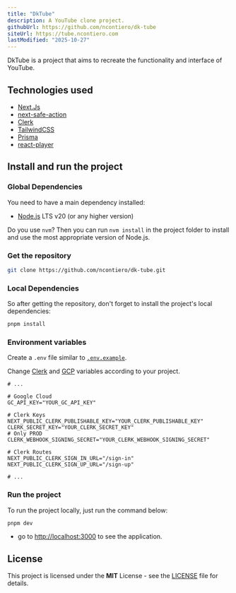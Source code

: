 ```yaml
---
title: "DkTube"
description: A YouTube clone project.
githubUrl: https://github.com/ncontiero/dk-tube
siteUrl: https://tube.ncontiero.com
lastModified: "2025-10-27"
---
```


DkTube is a project that aims to recreate the functionality and interface of YouTube.

## Technologies used

- [Next.Js](https://nextjs.org/)
- [next-safe-action](https://next-safe-action.dev/)
- [Clerk](https://clerk.com/)
- [TailwindCSS](https://tailwindcss.com/)
- [Prisma](https://www.prisma.io/)
- [react-player](https://github.com/CookPete/react-player)

## Install and run the project

### Global Dependencies

You need to have a main dependency installed:

- [Node.js](https://nodejs.dev/) LTS v20 (or any higher version)

Do you use `nvm`? Then you can run `nvm install` in the project folder to install and use the most appropriate version of Node.js.

### Get the repository

```bash title="terminal"
git clone https://github.com/ncontiero/dk-tube.git
```

### Local Dependencies

So after getting the repository, don't forget to install the project's local dependencies:

```bash title="terminal"
pnpm install
```

### Environment variables

Create a `.env` file similar to [`.env.example`](https://github.com/ncontiero/dk-tube/blob/main/.env.example).

Change [Clerk](https://dashboard.clerk.com/) and [GCP](https://cloud.google.com/) variables according to your project.

```env title=".env"
# ...

# Google Cloud
GC_API_KEY="YOUR_GC_API_KEY"

# Clerk Keys
NEXT_PUBLIC_CLERK_PUBLISHABLE_KEY="YOUR_CLERK_PUBLISHABLE_KEY"
CLERK_SECRET_KEY="YOUR_CLERK_SECRET_KEY"
# Only PROD
CLERK_WEBHOOK_SIGNING_SECRET="YOUR_CLERK_WEBHOOK_SIGNING_SECRET"

# Clerk Routes
NEXT_PUBLIC_CLERK_SIGN_IN_URL="/sign-in"
NEXT_PUBLIC_CLERK_SIGN_UP_URL="/sign-up"

# ...
```

### Run the project

To run the project locally, just run the command below:

```bash title="terminal"
pnpm dev
```

- go to [http://localhost:3000](http://localhost:3000) to see the application.

## License

This project is licensed under the **MIT** License - see the [LICENSE](https://github.com/ncontiero/dk-tube/blob/main/LICENSE) file for details.
